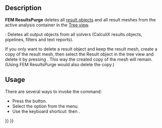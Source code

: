 <languages/>
<translate>

<!--T:4-->
{{Docnav
|[[FEM_SolverRun|Run solver calculations]]
|[[FEM_ResultShow|Show result]]
|[[FEM_Workbench|FEM]]
|IconL=FEM_SolverRun.svg
|IconR=FEM_ResultShow.svg
|IconC=Workbench_FEM.svg
}}

<!--T:1-->
{{GuiCommand
|Name=FEM ResultsPurge
|MenuLocation=Results → Purge results
|Workbenches=[[FEM_Workbench|FEM]]
|Shortcut={{KEY|R}} {{KEY|P}}
|SeeAlso=[[FEM_tutorial|FEM tutorial]]
}}

==Description== <!--T:2-->

<!--T:9-->
'''FEM ResultsPurge''' deletes all [[FEM_ResultShow|result objects]] and all result meshes from the active analysis container in the [[Tree_view|Tree view]].

<!--T:13-->
{{VersionPlus|1.1}}: Deletes all output objects from all solvers (CalculiX results objects, pipelines, filters and text reports).

<!--T:12-->
If you only want to delete a result object and keep the result mesh, create a copy of the result mesh, then select the Result object in the tree view and delete it by pressing {{KEY|Del}}. This way the created copy of the mesh will remain. (Using FEM ResultsPurge would also delete the copy.)

==Usage== <!--T:3-->

<!--T:8-->
There are several ways to invoke the command:
* Press the {{Button|[[Image:FEM_ResultsPurge.svg|16px]] [[FEM_ResultsPurge|Purge results]]}} button.
* Select the {{MenuCommand|Results → [[Image:FEM_ResultsPurge.svg|16px]] Purge results}} option from the menu.
* Use the keyboard shortcut: {{KEY|R}} then {{KEY|P}}.


<!--T:5-->
{{Docnav
|[[FEM_SolverRun|Run solver calculations]]
|[[FEM_ResultShow|Show result]]
|[[FEM_Workbench|FEM]]
|IconL=FEM_SolverRun.svg
|IconR=FEM_ResultShow.svg
|IconC=Workbench_FEM.svg
}}

</translate>
{{FEM Tools navi{{#translation:}}}}
{{Userdocnavi{{#translation:}}}}
{{clear}}